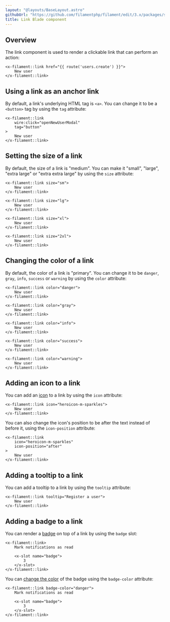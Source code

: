 ```yaml
---
layout: "@layouts/BaseLayout.astro"
githubUrl: "https://github.com/filamentphp/filament/edit/3.x/packages/support/docs/09-blade-components/02-link.md"
title: Link Blade component
---
```


## Overview

The link component is used to render a clickable link that can perform an action:

```blade
<x-filament::link href="{{ route('users.create') }}">
    New user
</x-filament::link>
```

## Using a link as an anchor link

By default, a link's underlying HTML tag is `<a>`. You can change it to be a `<button>` tag by using the `tag` attribute:

```blade
<x-filament::link
    wire:click="openNewUserModal"
    tag="button"
>
    New user
</x-filament::link>
```

## Setting the size of a link

By default, the size of a link is "medium". You can make it "small", "large", "extra large" or "extra extra large" by using the `size` attribute:

```blade
<x-filament::link size="sm">
    New user
</x-filament::link>

<x-filament::link size="lg">
    New user
</x-filament::link>

<x-filament::link size="xl">
    New user
</x-filament::link>

<x-filament::link size="2xl">
    New user
</x-filament::link>
```

## Changing the color of a link

By default, the color of a link is "primary". You can change it to be `danger`, `gray`, `info`, `success` or `warning` by using the `color` attribute:

```blade
<x-filament::link color="danger">
    New user
</x-filament::link>

<x-filament::link color="gray">
    New user
</x-filament::link>

<x-filament::link color="info">
    New user
</x-filament::link>

<x-filament::link color="success">
    New user
</x-filament::link>

<x-filament::link color="warning">
    New user
</x-filament::link>
```

## Adding an icon to a link

You can add an [icon](https://blade-ui-kit.com/blade-icons?set=1#search) to a link by using the `icon` attribute:

```blade
<x-filament::link icon="heroicon-m-sparkles">
    New user
</x-filament::link>
```

You can also change the icon's position to be after the text instead of before it, using the `icon-position` attribute:

```blade
<x-filament::link
    icon="heroicon-m-sparkles"
    icon-position="after"
>
    New user
</x-filament::link>
```

## Adding a tooltip to a link

You can add a tooltip to a link by using the `tooltip` attribute:

```blade
<x-filament::link tooltip="Register a user">
    New user
</x-filament::link>
```

## Adding a badge to a link

You can render a [badge](badge) on top of a link by using the `badge` slot:

```blade
<x-filament::link>
    Mark notifications as read
    
    <x-slot name="badge">
        3
    </x-slot>
</x-filament::link>
```

You can [change the color](badge#changing-the-color-of-the-badge) of the badge using the `badge-color` attribute:

```blade
<x-filament::link badge-color="danger">
    Mark notifications as read
    
    <x-slot name="badge">
        3
    </x-slot>
</x-filament::link>
```
